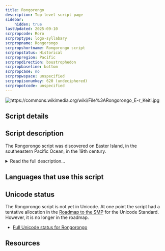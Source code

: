 ```yaml
---
title: Rongorongo
description: Top-level script page
sidebar:
    hidden: true
lastUpdated: 2025-09-10
scrpropcode: Roro
scrproptype: logo-syllabary
scrpropname: Rongorongo
scrpropshortname: Rongorongo script
scrpropstatus: Historical
scrpropregion: Pacific
scrpropdirection: boustrophedon
scrpropbaseline: bottom
scrpropcase: no
scrpropwspace: unspecified
scrpropisonumkey: 620 (undeciphered)
scrpropotcode: unspecified
---
```



![](../images/roro-sample.jpg "https://commons.wikimedia.org/wiki/File%3ARongorongo_E-r_Keiti.jpg")

## Script details

<ScriptDetails />

## Script description

The Rongorongo script was discovered on Easter Island, in the southeastern Pacific Ocean, in the 19th century.

<details>
<summary>Read the full description...</summary>It is thought to have been used by speakers of the Rapanui language, but it is not known whether it was a form of writing proper, or whether it was simply a mnemonic device to aid in the memorization of genealogy, liturgy, choreography and other elements of the Easter Islanders’ daily lives.

There are about two dozen extant examples of the script, most of which are in the form of carvings on wooden tablets, now housed in various museums around the world. The script has never been formally deciphered, although there are many speculated interpretations of the texts. It is thought that some of the texts contain calendrical information.

Rongorongo glyphs are in the form of outlines of humans, animals, plants and geometric shapes. Most scholars agree that the glyphs represent a combination of sounds - perhaps syllables - and concepts.

The script is written in reverse [boustrophedon](/reference/glossary#boust) style. The text is read starting at the bottom left-hand corner of the tablet and read towards the right. At the end of the line, the tablet is rotated 180° and the next line (which is now the second line from the top of the tablet) is read, again from left to right. This means that alternate lines are written upside down in relation to one another. If the text is too long to fit onto one side of the tablet, it continues on the back, beginning at the same place it left off on the front. So if there is an odd number of lines on the front of the tablet, the writing on the back will start at the _top_ left-hand corner and be read from left to right and top to bottom.
</details>

## Languages that use this script

<WsList script='Roro' wsMax='5' />

## Unicode status

The Rongorongo script is not yet in Unicode.  At one point the script had a tentative allocation in the [Roadmap to the SMP](http://www.unicode.org/roadmaps/smp/) for the Unicode Standard. However, it is no longer in the roadmap.

- [Full Unicode status for Rongorongo](/scrlang/unicode/roro-unicode)



## Resources

<ScriptResources detailSummary='seemore' />

